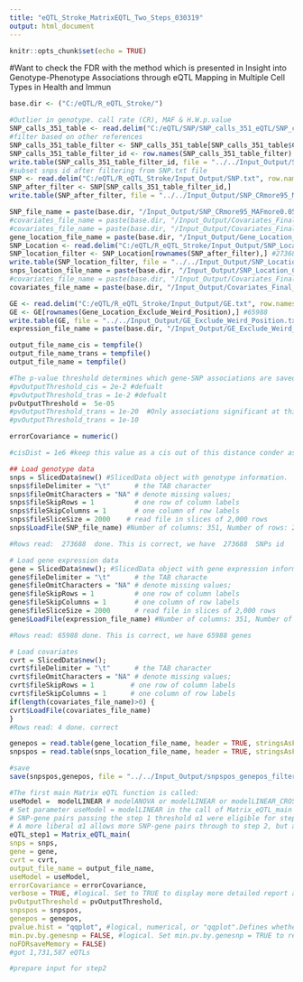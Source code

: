 ```yaml
---
title: "eQTL_Stroke_MatrixEQTL_Two_Steps_030319"
output: html_document
---
```


```r
knitr::opts_chunk$set(echo = TRUE)
```

#Want to check the FDR with the method which is presented in Insight into Genotype-Phenotype Associations through eQTL Mapping in Multiple Cell Types in Health and Immun

```r
base.dir <- ("C:/eQTL/R_eQTL_Stroke/")
```

```r
#Outlier in genotype. call rate (CR), MAF & H.W.p.value
SNP_calls_351_table <- read.delim("C:/eQTL/SNP/SNP_calls_351_eQTL/SNP_calls_351_table.txt", row.names = 1) #628679 31, including MAF, CR, HW and SNP id for each SNPs
#filter based on other references
SNP_calls_351_table_filter <- SNP_calls_351_table[SNP_calls_351_table$CR >= 95 & SNP_calls_351_table$MinorAlleleFrequency > 0.05 & SNP_calls_351_table$H.W.p.Value > 0.0000005,] #I think we need to filter based on H.W (sample size), #273688 30
SNP_calls_351_table_filter_id <- row.names(SNP_calls_351_table_filter) 
write.table(SNP_calls_351_table_filter_id, file = "../../Input_Output/SNP_calls_351_table_filter_id", col.names = T, sep = "\t")
#subset snps id after filtering from SNP.txt file
SNP <- read.delim("C:/eQTL/R_eQTL_Stroke/Input_Output/SNP.txt", row.names = 1)
SNP_after_filter <- SNP[SNP_calls_351_table_filter_id,] 
write.table(SNP_after_filter, file = "../../Input_Output/SNP_CRmore95_MAFmore0.05_HWEmore0.0000005.txt", col.names = T, sep = "\t")
```

```r
SNP_file_name = paste(base.dir, "/Input_Output/SNP_CRmore95_MAFmore0.05_HWEmore0.0000005.txt", sep="")
#covariates_file_name = paste(base.dir, "/Input_Output/Covariates_Final.txt", sep="") #need sample as colnames
#covariates_file_name = paste(base.dir, "/Input_Output/Covariates_Final_No_PC.txt", sep="")
gene_location_file_name = paste(base.dir, "/Input_Output/Gene_Location_Exclude_Weird_Position.txt", sep="")
SNP_Location <- read.delim("C:/eQTL/R_eQTL_Stroke/Input_Output/SNP_Location.txt", row.names=1) #include all SNPs location
SNP_location_filter <- SNP_Location[rownames(SNP_after_filter),] #273688 2
write.table(SNP_location_filter, file = "../../Input_Output/SNP_Location_CRmore95_MAFmore0.05_HWEmore0.0000005.txt", col.names = T, sep = "\t")
snps_location_file_name = paste(base.dir, "/Input_Output/SNP_Location_CRmore95_MAFmore0.05_HWEmore0.0000005.txt", sep="") #remove two rows because of NA (no info from annotation file)
#covariates_file_name = paste(base.dir, "/Input_Output/Covariates_Final_No_PC_NO_Subtype.txt", sep="")
covariates_file_name = paste(base.dir, "/Input_Output/Covariates_Final_No_PC_NO_Subtype_No_Diagnosis.txt", sep="")
```

```r
GE <- read.delim("C:/eQTL/R_eQTL_Stroke/Input_Output/GE.txt", row.names=1)
GE <- GE[rownames(Gene_Location_Exclude_Weird_Position),] #65988
write.table(GE, file = "../../Input_Output/GE_Exclude_Weird_Position.txt", sep = "\t")
expression_file_name = paste(base.dir, "/Input_Output/GE_Exclude_Weird_Position.txt", sep="") 
```

```r
output_file_name_cis = tempfile()
output_file_name_trans = tempfile()
output_file_name = tempfile()
```


```r
#The p-value threshold determines which gene-SNP associations are saved in the output file output_file_name. Note that for larger datasets the threshold should be lower. Setting the threshold to a high value for a large dataset may cause excessively large output files.
#pvOutputThreshold_cis = 2e-2 #defualt
#pvOutputThreshold_tras = 1e-2 #defualt
pvOutputThreshold =  5e-05
#pvOutputThreshold_trans = 1e-20  #Only associations significant at this level will be saved. 
#pvOutputThreshold_trans = 1e-10
```

```r
errorCovariance = numeric()
```

```r
#cisDist = 1e6 #keep this value as a cis out of this distance conder as a trans
```

```r
## Load genotype data
snps = SlicedData$new() #SlicedData object with genotype information.
snps$fileDelimiter = "\t"      # the TAB character
snps$fileOmitCharacters = "NA" # denote missing values;
snps$fileSkipRows = 1          # one row of column labels
snps$fileSkipColumns = 1       # one column of row labels
snps$fileSliceSize = 2000    # read file in slices of 2,000 rows
snps$LoadFile(SNP_file_name) #Number of columns: 351, Number of rows: 273688 

#Rows read:  273688  done. This is correct, we have  273688  SNPs id
```

```r
# Load gene expression data
gene = SlicedData$new(); #SlicedData object with gene expression information. Must have columns matching those of snps, create gene including row and column
gene$fileDelimiter = "\t"      # the TAB characte
gene$fileOmitCharacters = "NA" # denote missing values;
gene$fileSkipRows = 1          # one row of column labels
gene$fileSkipColumns = 1       # one column of row labels
gene$fileSliceSize = 2000      # read file in slices of 2,000 rows
gene$LoadFile(expression_file_name) #Number of columns: 351, Number of rows: 65988

#Rows read: 65988 done. This is correct, we have 65988 genes
```

```r
# Load covariates
cvrt = SlicedData$new();
cvrt$fileDelimiter = "\t"      # the TAB character
cvrt$fileOmitCharacters = "NA" # denote missing values;
cvrt$fileSkipRows = 1         # one row of column labels
cvrt$fileSkipColumns = 1      # one column of row labels
if(length(covariates_file_name)>0) {
cvrt$LoadFile(covariates_file_name)
}
#Rows read: 4 done. correct
```

```r
genepos = read.table(gene_location_file_name, header = TRUE, stringsAsFactors = FALSE) #dim  65988   4
snpspos = read.table(snps_location_file_name, header = TRUE, stringsAsFactors = FALSE) #dim 273686 3
```

```r
#save
save(snpspos,genepos, file = "../../Input_Output/snpspos_genepos_filter.Rdata")
```

```r
#The first main Matrix eQTL function is called:
useModel =  modelLINEAR # modelANOVA or modelLINEAR or modelLINEAR_CROSS
# Set parameter useModel = modelLINEAR in the call of Matrix_eQTL_main to indicate that the effect of genotype on expression should be assumed to be additive linear.
# SNP-gene pairs passing the step 1 threshold α1 were eligible for step 2 testing. We used a p-value of 5×10-5 for α1.
# A more liberal α1 allows more SNP-gene pairs through to step 2, but at the price of more multiple testing and a more stringent threshold in step 2.
eQTL_step1 = Matrix_eQTL_main(
snps = snps, 
gene = gene, 
cvrt = cvrt,
output_file_name = output_file_name,
useModel = useModel, 
errorCovariance = errorCovariance, 
verbose = TRUE, #logical. Set to TRUE to display more detailed report about the progress
pvOutputThreshold = pvOutputThreshold,
snpspos = snpspos, 
genepos = genepos,
pvalue.hist = "qqplot", #logical, numerical, or "qqplot".Defines whether and how the distribution of p-values is recorded in the returned object.If pvalue.hist = FALSE, the information is not recorded and the analysis is performed faster. Alternatively, set pvalue.hist = "qqplot" to record information sufficient to create a QQ-plot of the p-values (use plot on the returned object to create the plot).To record information for a histogram set pvalue.hist to the desired number of bins of equal size.	Finally, pvalue.hist can also be set to a custom set of bin edges.
min.pv.by.genesnp = FALSE, #logical. Set min.pv.by.genesnp = TRUE to record the minimum p-value for each SNP and each gene in the returned object. The minimum p-values are recorded even if if they are above the corresponding thresholds of pvOutputThreshold and pvOutputThreshold.cis. The analysis runs faster when the parameter is set to FALSE.
noFDRsaveMemory = FALSE) 
#got 1,731,587 eQTLs
```

```r
#prepare input for step2

```

